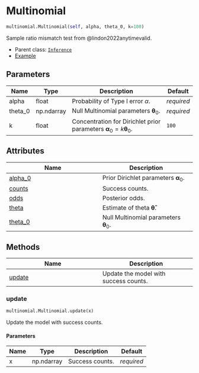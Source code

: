 # Multinomial { #savvi.multinomial.Multinomial }

```python
multinomial.Multinomial(self, alpha, theta_0, k=100)
```

Sample ratio mismatch test from @lindon2022anytimevalid.

* Parent class: [`Inference`](/reference/Inference.qmd)
* [Example](../examples/Multinomial.qmd)

## Parameters {.doc-section .doc-section-parameters}

| Name    | Type       | Description                                                                             | Default    |
|---------|------------|-----------------------------------------------------------------------------------------|------------|
| alpha   | float      | Probability of Type I error $\alpha$.                                                   | _required_ |
| theta_0 | np.ndarray | Null Multinomial parameters $\mathbf{\theta}_0$.                                        | _required_ |
| k       | float      | Concentration for Dirichlet prior parameters $\mathbf{\alpha}_0 = k \mathbf{\theta}_0$. | `100`      |

## Attributes

| Name | Description |
| --- | --- |
| [alpha_0](#savvi.multinomial.Multinomial.alpha_0) | Prior Dirichlet parameters $\mathbf{\alpha}_0$. |
| [counts](#savvi.multinomial.Multinomial.counts) | Success counts. |
| [odds](#savvi.multinomial.Multinomial.odds) | Posterior odds. |
| [theta](#savvi.multinomial.Multinomial.theta) | Estimate of theta $\mathbf{\hat{\theta}}$. |
| [theta_0](#savvi.multinomial.Multinomial.theta_0) | Null Multinomial parameters $\mathbf{\theta}_0$. |

## Methods

| Name | Description |
| --- | --- |
| [update](#savvi.multinomial.Multinomial.update) | Update the model with success counts. |

### update { #savvi.multinomial.Multinomial.update }

```python
multinomial.Multinomial.update(x)
```

Update the model with success counts.

#### Parameters {.doc-section .doc-section-parameters}

| Name   | Type       | Description     | Default    |
|--------|------------|-----------------|------------|
| x      | np.ndarray | Success counts. | _required_ |